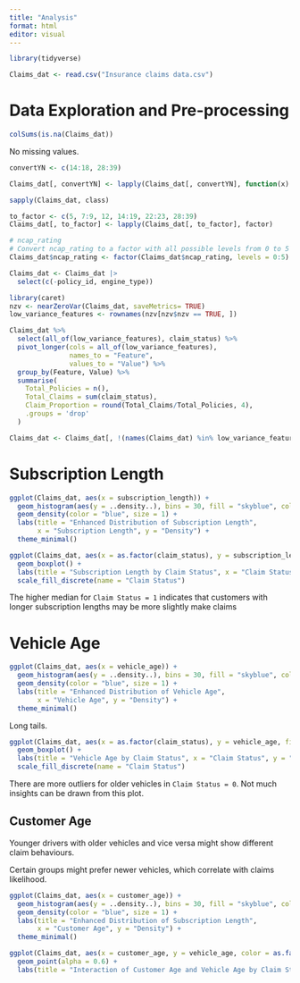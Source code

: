 ```yaml
---
title: "Analysis"
format: html
editor: visual
---
```


```r
library(tidyverse)
```

```r
Claims_dat <- read.csv("Insurance claims data.csv")
```

# Data Exploration and Pre-processing

```r
colSums(is.na(Claims_dat))
```

No missing values.

```r
convertYN <- c(14:18, 28:39)

Claims_dat[, convertYN] <- lapply(Claims_dat[, convertYN], function(x) ifelse(x == "Yes", 1, 0))
```

```r
sapply(Claims_dat, class)

to_factor <- c(5, 7:9, 12, 14:19, 22:23, 28:39)
Claims_dat[, to_factor] <- lapply(Claims_dat[, to_factor], factor)

# ncap_rating
# Convert ncap_rating to a factor with all possible levels from 0 to 5
Claims_dat$ncap_rating <- factor(Claims_dat$ncap_rating, levels = 0:5)
```

```r
Claims_dat <- Claims_dat |>
  select(c(-policy_id, engine_type)) 
```

```r
library(caret)
nzv <- nearZeroVar(Claims_dat, saveMetrics= TRUE)
low_variance_features <- rownames(nzv[nzv$nzv == TRUE, ])

Claims_dat %>%
  select(all_of(low_variance_features), claim_status) %>%
  pivot_longer(cols = all_of(low_variance_features), 
               names_to = "Feature", 
               values_to = "Value") %>%
  group_by(Feature, Value) %>%
  summarise(
    Total_Policies = n(),
    Total_Claims = sum(claim_status),
    Claim_Proportion = round(Total_Claims/Total_Policies, 4),
    .groups = 'drop'
  )
```

```r
Claims_dat <- Claims_dat[, !(names(Claims_dat) %in% low_variance_features)]
```

# Subscription Length

```r
ggplot(Claims_dat, aes(x = subscription_length)) +
  geom_histogram(aes(y = ..density..), bins = 30, fill = "skyblue", color = "black") +
  geom_density(color = "blue", size = 1) +
  labs(title = "Enhanced Distribution of Subscription Length",
       x = "Subscription Length", y = "Density") +
  theme_minimal()
```

```r
ggplot(Claims_dat, aes(x = as.factor(claim_status), y = subscription_length, fill = as.factor(claim_status))) +
  geom_boxplot() +
  labs(title = "Subscription Length by Claim Status", x = "Claim Status", y = "Subscription Length") +
  scale_fill_discrete(name = "Claim Status")
```

The higher median for `Claim Status = 1` indicates that customers with longer subscription lengths may be more slightly make claims

# Vehicle Age

```r
ggplot(Claims_dat, aes(x = vehicle_age)) +
  geom_histogram(aes(y = ..density..), bins = 30, fill = "skyblue", color = "black") +
  geom_density(color = "blue", size = 1) +
  labs(title = "Enhanced Distribution of Vehicle Age",
       x = "Vehicle Age", y = "Density") +
  theme_minimal()
```

Long tails.

```r
ggplot(Claims_dat, aes(x = as.factor(claim_status), y = vehicle_age, fill = as.factor(claim_status))) +
  geom_boxplot() +
  labs(title = "Vehicle Age by Claim Status", x = "Claim Status", y = "Vehicle Age") +
  scale_fill_discrete(name = "Claim Status")
```

There are more outliers for older vehicles in `Claim Status = 0`. Not much insights can be drawn from this plot.

## Customer Age

Younger drivers with older vehicles and vice versa might show different claim behaviours.

Certain groups might prefer newer vehicles, which correlate with claims likelihood.

```r
ggplot(Claims_dat, aes(x = customer_age)) +
  geom_histogram(aes(y = ..density..), bins = 30, fill = "skyblue", color = "black") +
  geom_density(color = "blue", size = 1) +
  labs(title = "Enhanced Distribution of Subscription Length",
       x = "Customer Age", y = "Density") +
  theme_minimal()
``` 

```r
ggplot(Claims_dat, aes(x = customer_age, y = vehicle_age, color = as.factor(claim_status))) +
  geom_point(alpha = 0.6) +
  labs(title = "Interaction of Customer Age and Vehicle Age by Claim Status", x = "Customer Age", y = "Vehicle Age", color = "Claim Status")

```

